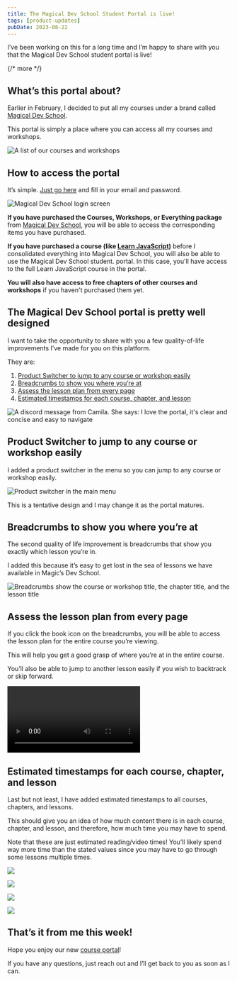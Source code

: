 ```yaml
---
title: The Magical Dev School Student Portal is live!
tags: [product-updates]
pubDate: 2023-08-22
---
```


I’ve been working on this for a long time and I’m happy to share with you that the Magical Dev School student portal is live!

{/* more */}

## What’s this portal about?

Earlier in February, I decided to put all my courses under a brand called [Magical Dev School](https://magicaldevschool.com).

This portal is simply a place where you can access all my courses and workshops.

<Image
  src='/images/blog/mds-student-portal/courses-and-workshops.png'
  alt='A list of our courses and workshops'
/>

## How to access the portal

It’s simple. [Just go here](https://students.magicaldevschool.com) and fill in your email and password.

<Image
  src='/images/blog/mds-student-portal/login-page.png'
  alt='Magical Dev School login screen'
/>

**If you have purchased the Courses, Workshops, or Everything package** from [Magical Dev School](https://magicaldevschool.com/join), you will be able to access the corresponding items you have purchased.

**If you have purchased a course (like [Learn JavaScript](https://learnjavascript.today))** before I consolidated everything into Magical Dev School, you will also be able to use the Magical Dev School student. portal. In this case, you'll have access to the full Learn JavaScript course in the portal.

**You will also have access to free chapters of other courses and workshops** if you haven't purchased them yet.

## The Magical Dev School portal is pretty well designed

I want to take the opportunity to share with you a few quality-of-life improvements I’ve made for you on this platform.

They are:

1. [Product Switcher to jump to any course or workshop easily](#product-switcher-to-jump-to-any-course-or-workshop-easily)
2. [Breadcrumbs to show you where you’re at](#breadcrumbs-to-show-you-where-you-re-at)
3. [Assess the lesson plan from every page](#assess-the-lesson-plan-from-every-page)
4. [Estimated timestamps for each course, chapter, and lesson](#estimated-timestamps-for-each-course-chapter-and-lesson)

<Image
  src='/images/blog/mds-student-portal/testimonial.png'
  alt="A discord message from Camila. She says: I love the portal, it's clear and concise and easy to navigate"
/>

## Product Switcher to jump to any course or workshop easily

I added a product switcher in the menu so you can jump to any course or workshop easily.

<Image
  src='/images/blog/mds-student-portal/product-switcher.png'
  alt='Product switcher in the main menu'
/>

This is a tentative design and I may change it as the portal matures.

## Breadcrumbs to show you where you’re at

The second quality of life improvement is breadcrumbs that show you exactly which lesson you’re in.

I added this because it’s easy to get lost in the sea of lessons we have available in Magic’s Dev School.

<Image
  src='/images/blog/mds-student-portal/breadcrumbs.png'
  alt='Breadcrumbs show the course or workshop title, the chapter title, and the lesson title'
/>

## Assess the lesson plan from every page

If you click the book icon on the breadcrumbs, you will be able to access the lesson plan for the entire course you’re viewing.

This will help you get a good grasp of where you’re at in the entire course.

You’ll also be able to jump to another lesson easily if you wish to backtrack or skip forward.

<Video
  gifReplacement
  src='/images/blog/mds-student-portal/lesson-plan.mp4'
  alt='A lesson plan shows on the left side of the screen. Click on any lesson to jump to that lesson.'
/>

## Estimated timestamps for each course, chapter, and lesson

Last but not least, I have added estimated timestamps to all courses, chapters, and lessons.

This should give you an idea of how much content there is in each course, chapter, and lesson, and therefore, how much time you may have to spend.

Note that these are just estimated reading/video times! You’ll likely spend way more time than the stated values since you may have to go through some lessons multiple times.

<Image
  src='/images/blog/mds-student-portal/timestamp-product.png'
  caption='Estimated reading/watching time for each course or workshop'
/>

<Image
  src='/images/blog/mds-student-portal/timetstamp-chapter.png'
  caption='Estimated time for each chapter'
/>

<Image
  src='/images/blog/mds-student-portal/timestamp-lesson.png'
  caption='Estimated time spent for each lesson'
/>

<Image
  src='/images/blog/mds-student-portal/timestamp-lesson-2.png'
  caption='Estimated time spent on the lesson page'
/>

## That’s it from me this week!

Hope you enjoy our new [course portal](https://students.magicaldevschool.com)!

If you have any questions, just reach out and I’ll get back to you as soon as I can.
